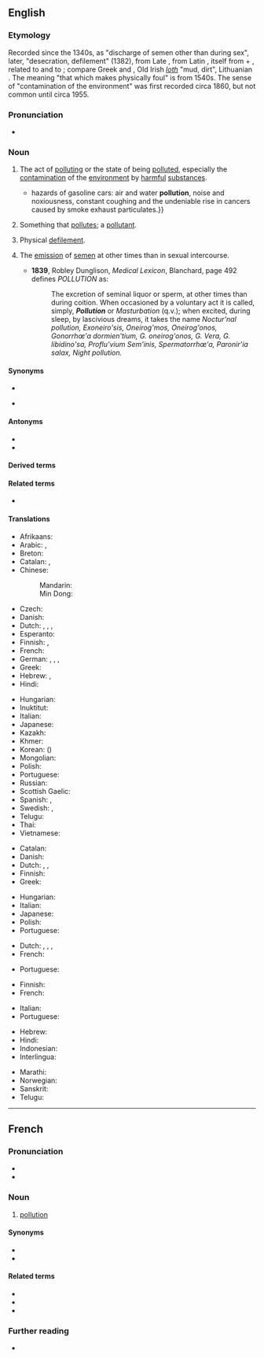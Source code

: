 {{also|Pollution}}
==English==
{{wikipedia}}

===Etymology===
Recorded since the 1340s, as "discharge of semen other than during sex", later, "desecration, defilement" (1382), from Late {{etyl|la|en}} {{l|la|pollutio||defilement}}, from Latin {{l|la|polluere||to soil, defile, contaminate}}, itself from {{l|la|por-||before}} + {{l|la|-luere||to smear}}, related to {{l|la|lutum||mud}} and to {{l|la|lues||filth}}; compare Greek {{l|grc|||filth, dirt, disgrace}} and {{l|grc|||rubbish, refuse}}, Old Irish ''[[loth]]'' "mud, dirt", Lithuanian {{l|lt|lutynas||pool, puddle}}. The meaning "that which makes physically foul" is from 1540s. The sense of "contamination of the environment" was first recorded circa 1860, but not common until circa 1955.

===Pronunciation===
* {{audio|En-uk-pollution.ogg|Audio (UK)|lang=en}}

===Noun===
{{en-noun|~}}

# The act of [[polluting]] or the state of being [[polluted]], especially the [[contamination]] of the [[environment]] by [[harmful]] [[substance]]s.
#* {{quote-book|year=2006|author=[[w:Edwin Black|Edwin Black]]|title=Internal Combustion
|chapter=1|url=http://openlibrary.org/works/OL4103950W
|passage=If successful, Edison and Ford—in 1914—would move society away from the{{...}}hazards of gasoline cars: air and water '''pollution''', noise and noxiousness, constant coughing and the undeniable rise in cancers caused by smoke exhaust particulates.}}
#: {{ux|en|Nobody visits the river any more because of all the '''pollution'''.}}
# Something that [[pollute]]s; a [[pollutant]].
# {{lb|en|archaic}} Physical [[defilement]].
# {{lb|en|medicine|obsolete}} The [[emission]] of [[semen]] at other times than in sexual intercourse.
#* '''1839''', Robley Dunglison, ''Medical Lexicon'', Blanchard, page 492 defines ''POLLUTION'' as:
#*: The excretion of seminal liquor or sperm, at other times than during coition. When occasioned by a voluntary act it is called, simply, '''''Pollution''''' or ''Masturbation'' (q.v.); when excited, during sleep, by lascivious dreams, it takes the name ''Noctur'nal pollution, Exoneiro'sis, Oneirog'mos, Oneirog'onos, Gonorrhœ'a dormien'tium, G. oneirog'onos, G. Vera, G. libidino'sa, Proflu'vium Sem'inis, Spermatorrhœ'a, Paronir'ia salax, Night pollution.''

====Synonyms====
* {{l|en|soilage}}
* {{sense|masturbation}} {{l|en|self-pollution}}

====Antonyms====
* {{l|en|conservation}}
* {{l|en|purity}}

====Derived terms====
{{der2|lang=en
|air pollution
|noise pollution
|antipollution
|water pollution
|light pollution
|soil pollution
|self-pollution
|pollutionless
|nonpollution
|pollutionist
|electropollution
|overpollution
|genetic pollution
|nocturnal pollution
|photopollution
|visual pollution}}

====Related terms====
* {{l|en|polluter}}

====Translations====
{{trans-top|the contamination of the environment by harmful substances}}
* Afrikaans: {{t+|af|omgewingsbesoedeling}}
* Arabic: {{t|ar|تَلْوِيث|m}}, {{t|ar|تَلَوُّث|m}}
* Breton: {{t|br|saotradur|m}}
* Catalan: {{t|ca|contaminació|f}}, {{t|ca|pol·lució|f}}
* Chinese:
*: Mandarin: {{t+|cmn|污染|tr=wūrǎn|sc=Hani}}
*: Min Dong: {{t|cdo|污染|tr=wu nian|sc=Hani}}
* Czech: {{t|cs|znečištění}}
* Danish: {{t+|da|forurening|c}}
* Dutch: {{t+|nl|vervuiling|f}}, {{t|nl|milieuverontreiniging|f}}, {{t+|nl|pollutie|f}}, {{t+|nl|milieuvervuiling|f}}
* Esperanto: {{t|eo|poluado}}
* Finnish: {{t+|fi|saastuminen}} {{qualifier|state}}, {{t+|fi|saastuttaminen}} {{qualifier|act}}
* French: {{t+|fr|pollution|f}}
* German: {{t+|de|Verunreinigung|f}}, {{t|de|Verschmutzung|f}}, {{t+|de|Umweltverschmutzung|f}}, {{t|de|Pollution|f}}
* Greek: {{t+|el|μόλυνση|f}}
* Hebrew: {{t+|he|זיהום|tr=zeehoom|sc=Hebr}}, {{t+|he|זיהום|tr=zeehoom|sc=Hebr}}
* Hindi: {{t+|hi|प्रदूषण|m|tr=pradūṣaṇ|sc=Deva}}
{{trans-mid}}
* Hungarian: {{t+|hu|környezetszennyezés}}
* Inuktitut: {{t|iu|ᐃᑖᖏᔭᖅᑐᖅ|tr=itānggijaqtuq|sc=Cans}}
* Italian: {{t+|it|inquinamento|m}}
* Japanese: {{t+|ja|汚染|tr=おせん, osen}}
* Kazakh: {{t|kk|ластау|sc=Cyrl}}
* Khmer: {{t|km|ការបំពុល|tr=kaa bɑmpul|sc=Khmr}}
* Korean: {{t+|ko|오염}} ({{t+|ko|汚染}})
* Mongolian: {{t-needed|mn}}
* Polish: {{t+|pl|zanieczyszczenie|n}}
* Portuguese: {{t+|pt|poluição|f}}
* Russian: {{t+|ru|загрязне́ние|n}}
* Scottish Gaelic: {{t|gd|truailleadh|m}}
* Spanish: {{t|es|polución|f}}, {{t+|es|contaminación|f}}
* Swedish: {{t+|sv|miljöförstöring|c}}, {{t+|sv|förorening|c}}
* Telugu: {{t+|te|కాలుష్యం|tr=kaalushyam}}
* Thai: {{t|th|มลภาวะ|tr=monpaawá}}
* Vietnamese: {{t+|vi|ô nhiễm|alt=sự ô nhiễm}}
{{trans-bottom}}

{{trans-top|something that pollutes; pollutant}}
* Catalan: {{t|ca|pol·luent|m}}
* Danish: {{t+|da|forurening|c}}
* Dutch: {{t+|nl|vervuiling|f}}, {{t|nl|milieuverontreiniging|f}}, {{t+|nl|pollutie|f}}
* Finnish: {{t+|fi|saaste}}
* Greek: {{t+|el|ρύπανση|f}}
{{trans-mid}}
* Hungarian: {{t+|hu|szennyeződés}}
* Italian: {{t+|it|inquinante|m}}
* Japanese: {{t|ja|汚染物質|tr=osen-busshitsu}}
* Polish: {{t+|pl|zanieczyszczenie|n}}
* Portuguese: {{t|pt|poluente|m}}
{{trans-bottom}}

{{trans-top|archaic: physical defilement}}
* Dutch: {{t|nl|bezoedeling|f}}, {{t|nl|milieuverontreiniging|f}}, {{t+|nl|pollutie|f}}, {{t+|nl|smet|m}}
* French: {{t+|fr|défilement|m}}
{{trans-mid}}
* Portuguese: {{t+|pt|poluição|f}}
{{trans-bottom}}

{{trans-top|medicine, obsolete: emission of semen at other times than in sexual intercourse}}
* Finnish: {{t+|fi|itsesaastutus}} {{qualifier|masturbation}}
* French: {{t+|fr|pollution|f}}
{{trans-mid}}
* Italian: {{t+|it|polluzione|f}}
* Portuguese: {{t|pt|polução|f}}
{{trans-bottom}}

{{checktrans-top}}
* Hebrew: {{t-check|he|זיהום|sc=Hebr}}
* Hindi: {{t-check|hi|प्रदुषण|tr=''praduśan''|sc=Deva}}
* Indonesian: {{t-check|id|Polusi}}
* Interlingua: {{t-check|ia|pollution}}
{{trans-mid}}
* Marathi: {{t-check|mr|प्रदुषण|tr=praduśan|sc=Deva}}
* Norwegian: {{t-check|no|forurensning}}
* Sanskrit: {{t-check|sa|प्रदुषण|tr=praduśan|sc=Deva}}
* Telugu: {{t-check|te|కాలుష్యం|tr=kaalushyaM|sc=Telu}}
{{trans-bottom}}

----

==French==

===Pronunciation===
* {{fr-IPA}}
* {{audio|Fr-pollution.ogg|Audio|lang=fr}}

===Noun===
{{fr-noun|f}}

# [[#English|pollution]]

====Synonyms====
* {{l|fr|profanation}}
* {{l|fr|souillure}}

====Related terms====
* {{l|fr|polluant|g=m}}
* {{l|fr|polluer|g=m}}
* {{l|fr|pollutif}}

===Further reading===
* {{R:TLFi}}